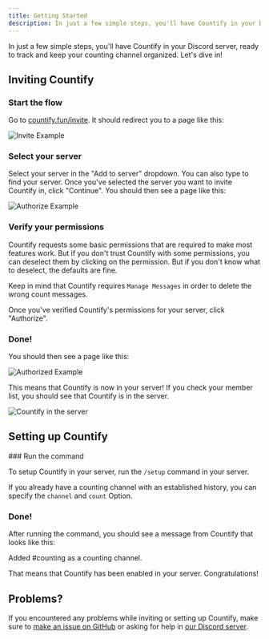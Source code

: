 ```yaml
---
title: Getting Started
description: In just a few simple steps, you'll have Countify in your Discord server, ready to track and keep your counting channel organized.
---
```



In just a few simple steps, you'll have Countify in your Discord server, ready to track and keep your counting channel organized. Let's dive in!

## Inviting Countify

<Steps>

<Step>

### Start the flow

Go to [countify.fun/invite](/invite). It should redirect you to a page like this:

![Invite Example](/docs/getting-started/invite-example.png)

</Step>

<Step>

### Select your server

Select your server in the "Add to server" dropdown. You can also type to find your server. Once you've selected the server you want to invite Countify in, click "Continue". You should then see a page like this:

![Authorize Example](/docs/getting-started/authorize-example.png)

</Step>

<Step>

### Verify your permissions

Countify requests some basic permissions that are required to make most features work. But if you don't trust Countify with some permissions, you can deselect them by clicking on the permission. But if you don't know what to deselect, the defaults are fine.

Keep in mind that Countify requires `Manage Messages` in order to delete the wrong count messages.

Once you've verified Countify's permissions for your server, click "Authorize".

</Step>

<Step>

### Done!

You should then see a page like this:

![Authorized Example](/docs/getting-started/authorized-example.png)

This means that Countify is now in your server! If you check your member list, you should see that Countify is in the server.

![Countify in the server](/docs/getting-started/countify-in-server.png)

</Step>

</Steps>

## Setting up Countify

<Steps>
<Step>
### Run the command

To setup Countify in your server, run the `/setup` command in your server.

If you already have a counting channel with an established history, you can specify the `channel` and `count` Option.

</Step>

<Step>

### Done!

After running the command, you should see a message from Countify that looks like this:


<Discord>
  <Message
    profile="countify"
    command={{ name: "channels add", profile: "toasted" }}
    ephemeral
  >
    Added <Mention>#counting</Mention> as a counting channel.
  </Message>
</Discord>

That means that Countify has been enabled in your server. Congratulations!

</Step>
</Steps>

## Problems?

If you encountered any problems while inviting or setting up Countify, make sure to [make an issue on GitHub](https://github.com/countifyfun/bot) or asking for help in [our Discord server](https://countify.fun/discord).
